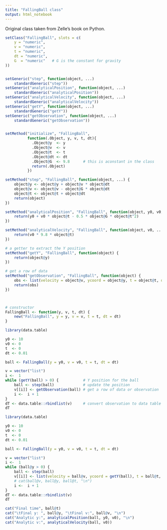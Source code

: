 ```yaml
---
title: "FallingBall class"
output: html_notebook
---
```


Original class taken from Zelle's book on Python.

```r
setClass("FallingBall", slots = c(
    y = "numeric",
    v = "numeric",
    t = "numeric",
    dt = "numeric",
    G  = "numeric"   # G is the constant for gravity
))


setGeneric("step", function(object, ...) 
    standardGeneric("step"))
setGeneric("analyticalPosition", function(object, ...) 
    standardGeneric("analyticalPosition"))
setGeneric("analyticalVelocity", function(object, ...) 
    standardGeneric("analyticalVelocity"))
setGeneric("getY", function(object, ...) 
    standardGeneric("getY"))
setGeneric("getObservation", function(object, ...) 
    standardGeneric("getObservation"))


setMethod("initialize", "FallingBall",
          function(.Object, y, v, t, dt){
            .Object@y  <- y
            .Object@v  <- v
            .Object@t  <- t
            .Object@dt <- dt
            .Object@G  <- 9.8      # this is aconstant in the class
            return(.Object)
          })

setMethod("step", "FallingBall", function(object, ...) {
    object@y <- object@y + object@v * object@dt
    object@v <- object@v - object@G * object@dt
    object@t <- object@t + object@dt
    return(object)
})

setMethod("analyticalPosition", "FallingBall", function(object, y0, v0, ...) {
    return(y0 + v0 * object@t - 0.5 * object@G * object@t^2)
})

setMethod("analyticalVelocity", "FallingBall", function(object, v0, ...) {
    return(v0 * 9.8 * object@t)
})

# a getter to extract the Y position
setMethod("getY", "FallingBall", function(object) {
    return(object@y)
})

# get a row of data
setMethod("getObservation", "FallingBall", function(object) {
    obs <- list(velocity = object@v, ycoord = object@y, t = object@t, dt = object@dt)
    return(obs)
})



# constructor
FallingBall <- function(y, v, t, dt) {
    new("FallingBall", y = y, v = v, t = t, dt = dt)
}

```


```r
library(data.table)

y0 <- 10
v0 <- 0
t  <- 0
dt <- 0.01

ball <- FallingBall(y = y0, v = v0, t = t, dt = dt)

v = vector("list")
i <-  1
while (getY(ball) > 0) {           # Y position for the ball
    ball <- step(ball)             # update the position
    v[[i]] <- getObservation(ball) # get a row of data or observation
    i <-  i + 1
}
dT <- data.table::rbindlist(v)     # convert observation to data table
dT
```










```r
library(data.table)

y0 <- 10
v0 <- 0
t  <- 0
dt <- 0.01

ball <- FallingBall(y = y0, v = v0, t = t, dt = dt)

v = vector("list")
i <-  1
while (ball@y > 0) {
    ball <- step(ball)
    v[[i]] <- list(velocity = ball@v, ycoord = getY(ball), t = ball@t, dt = ball@dt)
    # cat(ball@v, ball@y, ball@t, "\n")
    i <-  i + 1
}
dT <- data.table::rbindlist(v)
dT

cat("Final time", ball@t)
cat("\tFinal y: ", ball@y, "\tFinal v:", ball@v, "\n")
cat("Analytic y:", analyticalPosition(ball, y0, v0), "\n")
cat("Analytic v:", analyticalVelocity(ball, v0))
```

